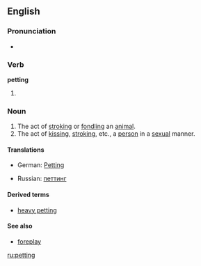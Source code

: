 {{see|Petting}}
==English==

===Pronunciation===
*{{IPA|/ˈpɛtɪŋ/}}
*:{{rhymes|ɛtɪŋ}}

===Verb===
'''petting'''

# {{present participle of|[[pet]]|lang=English}}

===Noun===
{{en-noun|-}}

# The act of [[stroking]] or [[fondling]] an [[animal]].
# The act of [[kissing]], [[stroking]], etc., a [[person]] in a [[sexual]] manner.

====Translations====
{{trans-top|stroking or fondling an animal}}
{{trans-mid}}
{{trans-bottom}}

{{trans-top|kissing, stroking, etc., in a sexual manner}}
* German: [[Petting]] {{n}}
{{trans-mid}}
* Russian: [[петтинг]] {{m}}
{{trans-bottom}}

====Derived terms====
*[[heavy petting]]

====See also====
*[[foreplay]]

[[ru:petting]]